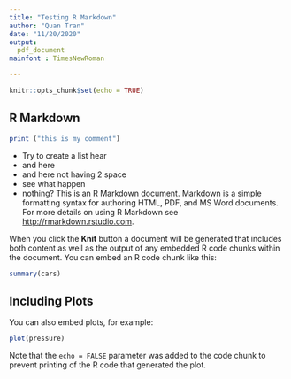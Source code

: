 ```yaml
---
title: "Testing R Markdown"
author: "Quan Tran"
date: "11/20/2020"
output: 
  pdf_document
mainfont : TimesNewRoman

---
```


```r
knitr::opts_chunk$set(echo = TRUE)
```

## R Markdown
```r
print ("this is my comment")
```

* Try to create a list hear  
* and here  
* and here not having 2 space
- see what happen  
- nothing?
This is an R Markdown document. Markdown is a simple formatting syntax for authoring HTML, PDF, and MS Word documents. For more details on using R Markdown see <http://rmarkdown.rstudio.com>.

When you click the **Knit** button a document will be generated that includes both content as well as the output of any embedded R code chunks within the document. You can embed an R code chunk like this:

```r
summary(cars)
```

## Including Plots

You can also embed plots, for example:

```r
plot(pressure)
```

Note that the `echo = FALSE` parameter was added to the code chunk to prevent printing of the R code that generated the plot.

